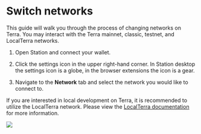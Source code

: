 
# Switch networks

This guide will walk you through the process of changing networks on Terra. You may interact with the Terra mainnet, classic, testnet, and LocalTerra networks.

1. Open Station and connect your wallet.

2. Click the settings icon in the upper right-hand corner. In Station desktop the settings icon is a globe, in the browser extensions the icon is a gear.

3. Navigate to the **Network** tab and select the network you would like to connect to.

<Admonition type="tip" icon="💡" title="LocalTerra for local development">

If you are interested in local development on Terra, it is recommended to utilize the LocalTerra network. Please view the [LocalTerra documentation](../../develop/localterra/README.mdx) for more information.

</Admonition>

<img className="readme-img-md" src="/img/screens/network.png" />
